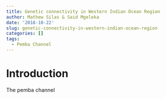 ```yaml
---
title: Genetic connectivity in Western Indian Ocean Region
author: Mathew Silas & Said Mgeleka
date: '2018-10-22'
slug: genetic-connectivity-in-western-indian-ocean-region
categories: []
tags:
  - Pemba Channel
---
```


# Introduction
The pemba channel
